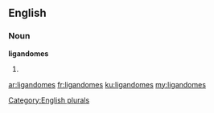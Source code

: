 ==English==

===Noun===
'''ligandomes'''

# {{plural of|ligandome}}

[[Category:English plurals]]

[[ar:ligandomes]]
[[fr:ligandomes]]
[[ku:ligandomes]]
[[my:ligandomes]]